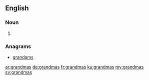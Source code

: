 ==English==

===Noun===
{{head|en}}

# {{plural of|grandma}}

===Anagrams===
* [[grandams#English|grandams]]

[[ar:grandmas]]
[[de:grandmas]]
[[fr:grandmas]]
[[ku:grandmas]]
[[my:grandmas]]
[[sv:grandmas]]